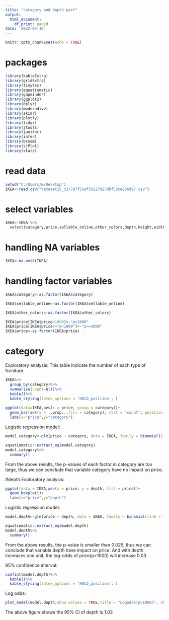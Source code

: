 ---
title: "category and depth part"
output:
  html_document:
    df_print: paged
date: '2022-03-16'
---

```{r setup}
knitr::opts_chunk$set(echo = TRUE)
```

# packages
```{r,include=FALSE}
library(kableExtra)
library(gridExtra)
library(tinytex)
library(equatiomatic)
library(gapminder)
library(ggplot2)
library(dplyr)
library(moderndive)
library(skimr)
library(plotly)
library(tidyr)
library(jtools)
library(janitor)
library(infer)
library(broom)
library(sjPlot)
library(stats)
```

# read data
```{r}
setwd("C:/Users/m/Desktop")
IKEA<-read.csv("dataset15_c377a7f5caf56227927dbf53ce856d97.csv")
```

# select variables
```{r}
IKEA<-IKEA %>%
  select(category,price,sellable_online,other_colors,depth,height,width)
```

# handling NA variables
```{r}
IKEA<-na.omit(IKEA)
```

# handling factor variables
```{r}
IKEA$category<-as.factor(IKEA$category)

IKEA$sellable_online<-as.factor(IKEA$sellable_online)

IKEA$other_colors<-as.factor(IKEA$other_colors)

IKEA$price[IKEA$price<1000]<-"p<1000"
IKEA$price[IKEA$price!="p<1000"]<-"p>=1000"
IKEA$price<-as.factor(IKEA$price)
```

# category
Exploratory analysis:
This table indicate the number of each type of furniture.
```{r}
IKEA%>%
  group_by(category)%>%
  summarize(count=n())%>%
  kable()%>%
  kable_styling(latex_options = 'HOLD_position', )
  
ggplot(data=IKEA,aes(x = price, group = category))+
  geom_bar(aes(y = ..prop..,fill = category), stat = "count", position = "dodge")+
  labs(x="price",y="category")
```

Logistic regression model:
```{r}
model.category<-glm(price ~ category, data = IKEA, family = binomial(link = "logit"))

equatiomatic::extract_eq(model.category)
model.category%>%
  summary()
```
From the above results, the p-values of each factor in category are too large, thus we can conclude that variable category have no  impact on price.

#depth
Exploratory analysis:
```{r}
ggplot(data = IKEA,aes(x = price, y = depth, fill = price))+
  geom_boxplot()+
  labs(x="price",y="depth")
```

Logistic regression model:
```{r}
model.depth<-glm(price ~ depth, data = IKEA, family = binomial(link = "logit"))

equatiomatic::extract_eq(model.depth)
model.depth%>%
  summary()

```
From the above results, the p-value is smaller than 0.025, thus we can conclude that variable depth have impact on price.
And with depth increases one unit, the log-odds of price(p>1000) will increase 0.03.

95% confidence interval:
```{r}
confint(model.depth)%>%
  kable()%>%
  kable_styling(latex_options = 'HOLD_position', )
```

Log odds:
```{r}
plot_model(model.depth,show.values = TRUE,title = "Logodds(p>1000)", show.p = FALSE)
```
The above figure shows the 95% CI of depth is 1.03


